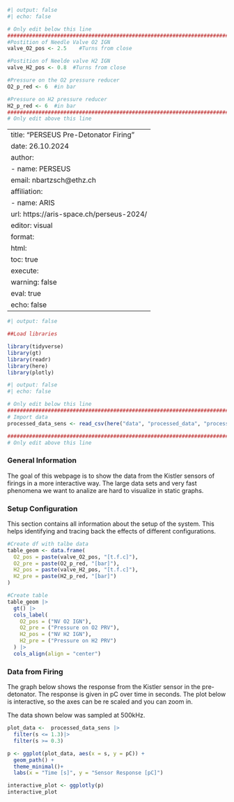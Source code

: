 ```r
#| output: false
#| echo: false

# Only edit below this line
#############################################################################
#Postition of Needle Valve O2 IGN
valve_O2_pos <- 2.5    #Turns from close

#Postition of Neelde valve H2 IGN
valve_H2_pos <- 0.8  #Turns from close

#Pressure on the O2 pressure reducer
O2_p_red <- 6  #in bar

#Pressure on H2 pressure reducer
H2_p_red <- 6  #in bar
#############################################################################
# Only edit above this line
```

---
title: "PERSEUS Pre-Detonator Firing "
date: 26.10.2024
author:
  - name: PERSEUS
    email: nbartzsch@ethz.ch
    affiliation: 
      - name: ARIS
        url: https://aris-space.ch/perseus-2024/
editor: visual
format:
  html:
    toc: true
execute:
  warning: false
  eval: true
  echo: false
---

```r
#| output: false

##Load libraries

library(tidyverse)
library(gt)
library(readr)
library(here)
library(plotly)
```

```r
#| output: false
#| echo: false

# Only edit below this line
#############################################################################
# Import data
processed_data_sens <- read_csv(here("data", "processed_data", "processed_data_sens.csv"))

#############################################################################
# Only edit above this line
```

### General Information

The goal of this webpage is to show the data from the Kistler sensors of firings in a more interactive way. The large data sets and very fast phenomena we want to analize are hard to visualize in static graphs.

### Setup Configuration

This section contains all information about the setup of the system. This helps identifying and tracing back the effects of different configurations.

```r

#Create df with talbe data
table_geom <- data.frame(
  O2_pos = paste(valve_O2_pos, "[t.f.c]"),
  O2_pre = paste(O2_p_red, "[bar]"),
  H2_pos = paste(valve_H2_pos, "[t.f.c]"),
  H2_pre = paste(H2_p_red, "[bar]")
)

#Create table
table_geom |> 
  gt() |> 
  cols_label(
    O2_pos = ("NV O2 IGN"),
    O2_pre = ("Pressure on O2 PRV"),
    H2_pos = ("NV H2 IGN"),
    H2_pre = ("Pressure on H2 PRV")
  ) |> 
  cols_align(align = "center")
```

### Data from Firing

The graph below shows the response from the Kistler sensor in the pre-detonator. The response is given in pC over time in seconds. The plot below is interactive, so the axes can be re scaled and you can zoom in.

The data shown below was sampled at 500kHz.

```r
plot_data <-  processed_data_sens |>
  filter(s <= 1.3)|>
  filter(s >= 0.3)

p <- ggplot(plot_data, aes(x = s, y = pC)) +
  geom_path() +
  theme_minimal()+
  labs(x = "Time [s]", y = "Sensor Response [pC]")

interactive_plot <- ggplotly(p)
interactive_plot
```
